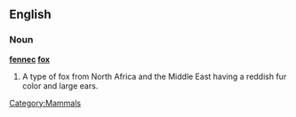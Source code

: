 {{also|fennec}}
==English==

===Noun===
'''[[fennec]] [[fox]]'''

# A type of fox from North Africa and the Middle East having a reddish fur color and large ears.

[[Category:Mammals]]
